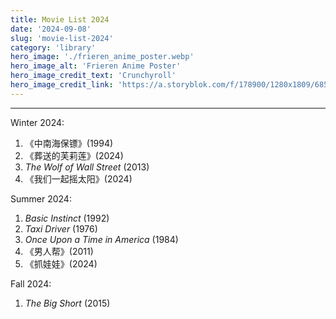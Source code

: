 ```yaml
---
title: Movie List 2024
date: '2024-09-08'
slug: 'movie-list-2024'
category: 'library'
hero_image: './frieren_anime_poster.webp'
hero_image_alt: 'Frieren Anime Poster'
hero_image_credit_text: 'Crunchyroll'
hero_image_credit_link: 'https://a.storyblok.com/f/178900/1280x1809/68550494ec/frieren-beyond-journey-s-end-key-visual.jpg/m/filters:quality(95)format(webp)'
---
```


---

Winter 2024:

1. 《中南海保镖》(1994)
2. 《葬送的芙莉莲》(2024)
3. _The Wolf of Wall Street_ (2013)
4. 《我们一起摇太阳》(2024)

Summer 2024:

1. _Basic Instinct_ (1992)
2. _Taxi Driver_ (1976)
3. _Once Upon a Time in America_ (1984)
4. 《男人帮》(2011)
5. 《抓娃娃》(2024)

Fall 2024:

1. _The Big Short_ (2015)
